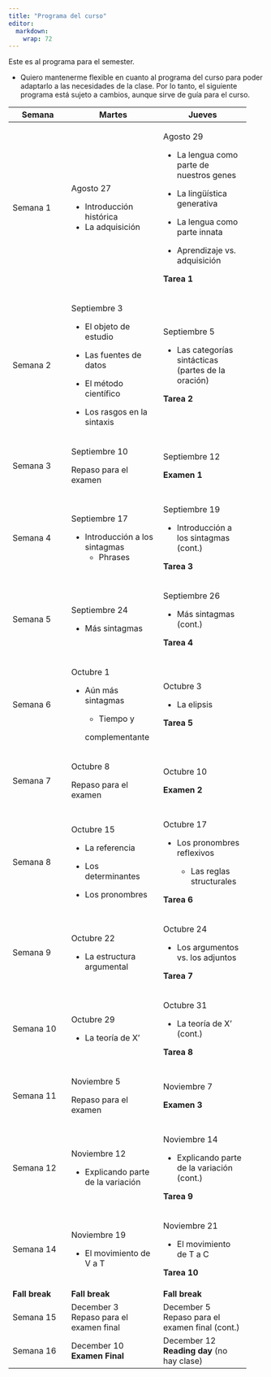 ```yaml
---
title: "Programa del curso"
editor: 
  markdown: 
    wrap: 72
---
```


Este es al programa para el semester.

-   Quiero mantenerme flexible en cuanto al programa del curso para
    poder adaptarlo a las necesidades de la clase. Por lo tanto, el
    siguiente programa está sujeto a cambios, aunque sirve de guía para
    el curso.

+----------------+------------------------+------------------------+
| **Semana**     | **Martes**             | **Jueves**             |
+================+========================+========================+
| Semana 1       | Agosto 27              | Agosto 29              |
|                |                        |                        |
|                | -   Introducción       | -   La lengua como     |
|                |     histórica          |     parte de nuestros  |
|                | -   La adquisición     |     genes              |
|                |                        |                        |
|                |                        | -   La lingüística     |
|                |                        |     generativa         |
|                |                        |                        |
|                |                        | -   La lengua como     |
|                |                        |     parte innata       |
|                |                        |                        |
|                |                        | -   Aprendizaje vs.    |
|                |                        |     adquisición        |
|                |                        |                        |
|                |                        | **Tarea 1**            |
+----------------+------------------------+------------------------+
| Semana 2       | Septiembre 3           | Septiembre 5           |
|                |                        |                        |
|                | -   El objeto de       | -   Las categorías     |
|                |     estudio            |     sintácticas        |
|                |                        |     (partes de la      |
|                | -   Las fuentes de     |     oración)           |
|                |     datos              |                        |
|                |                        | **Tarea 2**            |
|                | -   El método          |                        |
|                |     científico         |                        |
|                |                        |                        |
|                | -   Los rasgos en la   |                        |
|                |     sintaxis           |                        |
+----------------+------------------------+------------------------+
| Semana 3       | Septiembre 10          | Septiembre 12          |
|                |                        |                        |
|                | Repaso para el examen  | **Examen 1**           |
+----------------+------------------------+------------------------+
| Semana 4       | Septiembre 17          | Septiembre 19          |
|                |                        |                        |
|                | -   Introducción a los | -   Introducción a los |
|                |     sintagmas          |     sintagmas (cont.)  |
|                |     -   Phrases        |                        |
|                |                        | **Tarea 3**            |
+----------------+------------------------+------------------------+
| Semana 5       | Septiembre 24          | Septiembre 26          |
|                |                        |                        |
|                | -   Más sintagmas      | -   Más sintagmas      |
|                |                        |     (cont.)            |
|                |                        |                        |
|                |                        | **Tarea 4**            |
+----------------+------------------------+------------------------+
| Semana 6       | Octubre 1              | Octubre 3              |
|                |                        |                        |
|                | -   Aún más sintagmas  | -   La elipsis         |
|                |                        |                        |
|                |     -   Tiempo y       | **Tarea 5**            |
|                |                        |                        |
|                |     complementante     |                        |
+----------------+------------------------+------------------------+
| Semana 7       | Octubre 8              | Octubre 10             |
|                |                        |                        |
|                | Repaso para el examen  | **Examen 2**           |
+----------------+------------------------+------------------------+
| Semana 8       | Octubre 15             | Octubre 17             |
|                |                        |                        |
|                | -   La referencia      | -   Los pronombres     |
|                |                        |     reflexivos         |
|                | -   Los determinantes  |                        |
|                |                        |     -   Las reglas     |
|                | -   Los pronombres     |         structurales   |
|                |                        |                        |
|                |                        | **Tarea 6**            |
+----------------+------------------------+------------------------+
| Semana 9       | Octubre 22             | Octubre 24             |
|                |                        |                        |
|                | -   La estructura      | -   Los argumentos vs. |
|                |     argumental\        |     los adjuntos       |
|                |                        |                        |
|                |                        | **Tarea 7**            |
+----------------+------------------------+------------------------+
| Semana 10      | Octubre 29             | Octubre 31             |
|                |                        |                        |
|                | -   La teoría de X'\   | -   La teoría de X'    |
|                |                        |     (cont.)            |
|                |                        |                        |
|                |                        | **Tarea 8**            |
+----------------+------------------------+------------------------+
| Semana 11      | Noviembre 5            | Noviembre 7            |
|                |                        |                        |
|                | Repaso para el examen  | **Examen 3**\          |
+----------------+------------------------+------------------------+
| Semana 12      | Noviembre 12           | Noviembre 14           |
|                |                        |                        |
|                | -   Explicando parte   | -   Explicando parte   |
|                |     de la variación\   |     de la variación    |
|                |                        |     (cont.)            |
|                |                        |                        |
|                |                        | **Tarea 9**            |
+----------------+------------------------+------------------------+
| Semana 14      | Noviembre 19           | Noviembre 21           |
|                |                        |                        |
|                | -   El movimiento de V | -   El movimiento de T |
|                |     a T                |     a C                |
|                |                        |                        |
|                |                        | **Tarea 10**           |
+----------------+------------------------+------------------------+
| **Fall break** | **Fall break**         | **Fall break**         |
+----------------+------------------------+------------------------+
| Semana 15      | December 3\            | December 5\            |
|                | Repaso para el examen  | Repaso para el examen  |
|                | final                  | final (cont.)          |
+----------------+------------------------+------------------------+
| Semana 16      | December 10\           | December 12\           |
|                | **Examen Final**       | **Reading day** (no    |
|                |                        | hay clase)             |
+----------------+------------------------+------------------------+
